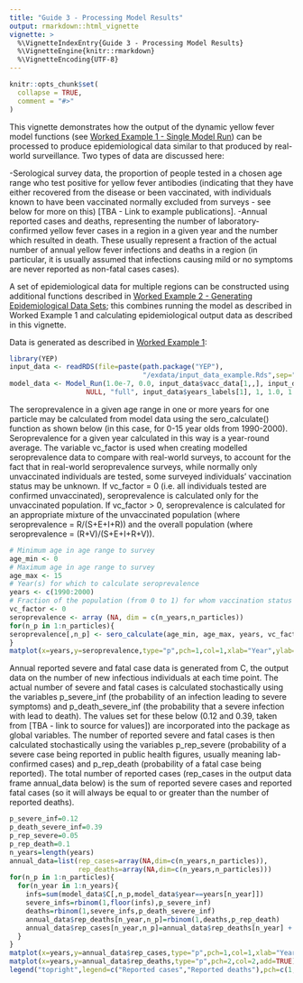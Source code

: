 ```yaml
---
title: "Guide 3 - Processing Model Results"
output: rmarkdown::html_vignette
vignette: >
  %\VignetteIndexEntry{Guide 3 - Processing Model Results}
  %\VignetteEngine{knitr::rmarkdown}
  %\VignetteEncoding{UTF-8}
---
```


```r
knitr::opts_chunk$set(
  collapse = TRUE,
  comment = "#>"
)
```

This vignette demonstrates how the output of the dynamic yellow fever model functions (see [Worked Example 1 - Single Model Run](https://mrc-ide.github.io/YellowFeverDynamics/articles/BWorkedExampleAModelRun.html)) can be processed to produce epidemiological data similar to that produced by real-world surveillance. Two types of data are discussed here:

-Serological survey data, the proportion of people tested in a chosen age range who test positive for yellow fever antibodies (indicating that they have either recovered from the disease or been vaccinated, with individuals known to have been vaccinated normally excluded from surveys - see below for more on this) [TBA - Link to example publications].
-Annual reported cases and deaths, representing the number of laboratory-confirmed yellow fever cases in a region in a given year and the number which resulted in death. These usually represent a fraction of the actual number of annual yellow fever infections and deaths in a region (in particular, it is usually assumed that infections causing mild or no symptoms are never reported as non-fatal cases cases).

A set of epidemiological data for multiple regions can be constructed using additional functions described in [Worked Example 2 - Generating Epidemiological Data Sets](https://mrc-ide.github.io/YellowFeverDynamics/articles/BWorkedExampleCDataGenerate.html); this combines running the model as described in Worked Example 1 and calculating epidemiological output data as described in this vignette.

Data is generated as described in [Worked Example 1](https://mrc-ide.github.io/YEP/articles/BWorkedExampleAModelRun.html):

```r
library(YEP)
input_data <- readRDS(file=paste(path.package("YEP"),
                                 "/exdata/input_data_example.Rds",sep=""))
model_data <- Model_Run(1.0e-7, 0.0, input_data$vacc_data[1,,], input_data$pop_data[1,,], c(1990:2000),
                   NULL, "full", input_data$years_labels[1], 1, 1.0, 1.0, 1, 1, FALSE)
```

The seroprevalence in a given age range in one or more years for one particle may be calculated from model data using the sero_calculate() function as shown below (in this case, for 0-15 year olds from 1990-2000). Seroprevalence for a given year calculated in this way is a year-round average. The variable vc_factor is used when creating modelled seroprevalence data to compare with real-world surveys, to account for the fact that in real-world seroprevalence surveys, while normally only unvaccinated individuals are tested, some surveyed individuals' vaccination status may be unknown. If vc_factor = 0 (i.e. all individuals tested are confirmed unvaccinated), seroprevalence is calculated only for the unvaccinated population. If vc_factor > 0, seroprevalence is calculated for an appropriate mixture of the unvaccinated population (where seroprevalence = R/(S+E+I+R)) and the overall population (where seroprevalence = (R+V)/(S+E+I+R+V)).

```r
# Minimum age in age range to survey
age_min <- 0      
# Maximum age in age range to survey
age_max <- 15     
# Year(s) for which to calculate seroprevalence
years <- c(1990:2000)  
# Fraction of the population (from 0 to 1) for whom vaccination status is unknown
vc_factor <- 0    
seroprevalence <- array (NA, dim = c(n_years,n_particles))
for(n_p in 1:n_particles){
seroprevalence[,n_p] <- sero_calculate(age_min, age_max, years, vc_factor, model_data,n_p)
}
matplot(x=years,y=seroprevalence,type="p",pch=1,col=1,xlab="Year",ylab="Seroprevalence")
```

Annual reported severe and fatal case data is generated from C, the output data on the number of new infectious individuals at each time point. The actual number of severe and fatal cases is calculated stochastically using the variables p_severe_inf (the probability of an infection leading to severe symptoms) and p_death_severe_inf (the probability that a severe infection with lead to death). The values set for these below (0.12 and 0.39, taken from [TBA - link to source for values]) are incorporated into the package as global variables. The number of reported severe and fatal cases is then calculated stochastically using the variables p_rep_severe (probability of a severe case being reported in public health figures, usually meaning lab-confirmed cases) and p_rep_death (probability of a fatal case being reported). The total number of reported cases (rep_cases in the output data frame annual_data below) is the sum of reported severe cases and reported fatal cases (so it will always be equal to or greater than the number of reported deaths).

```r
p_severe_inf=0.12
p_death_severe_inf=0.39
p_rep_severe=0.05
p_rep_death=0.1
n_years=length(years)
annual_data=list(rep_cases=array(NA,dim=c(n_years,n_particles)),
                 rep_deaths=array(NA,dim=c(n_years,n_particles)))
for(n_p in 1:n_particles){
  for(n_year in 1:n_years){
    infs=sum(model_data$C[,n_p,model_data$year==years[n_year]])
    severe_infs=rbinom(1,floor(infs),p_severe_inf)
    deaths=rbinom(1,severe_infs,p_death_severe_inf)
    annual_data$rep_deaths[n_year,n_p]=rbinom(1,deaths,p_rep_death)
    annual_data$rep_cases[n_year,n_p]=annual_data$rep_deaths[n_year] + rbinom(1,severe_infs-deaths,p_rep_severe)
  }
}
matplot(x=years,y=annual_data$rep_cases,type="p",pch=1,col=1,xlab="Year",ylab="Individuals")
matplot(x=years,y=annual_data$rep_deaths,type="p",pch=2,col=2,add=TRUE)
legend("topright",legend=c("Reported cases","Reported deaths"),pch=c(1,2),col=c(1,2))
```
